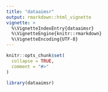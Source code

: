 ```yaml
---
title: "dataaimsr"
output: rmarkdown::html_vignette
vignette: >
  %\VignetteIndexEntry{dataaimsr}
  %\VignetteEngine{knitr::rmarkdown}
  %\VignetteEncoding{UTF-8}
---
```


```r
knitr::opts_chunk$set(
  collapse = TRUE,
  comment = "#>"
)
```

```r
library(dataaimsr)
```
